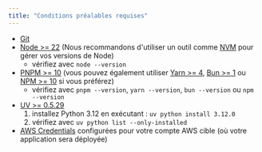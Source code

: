 ```yaml
---
title: "Conditions préalables requises"
---
```




- [Git](https://git-scm.com/book/en/v2/Getting-Started-Installing-Git)
- [Node >= 22](https://nodejs.org/en/download) (Nous recommandons d'utiliser un outil comme [NVM](https://github.com/nvm-sh/nvm) pour gérer vos versions de Node)
  - vérifiez avec `node --version`
- [PNPM >= 10](https://pnpm.io/installation#using-npm) (vous pouvez également utiliser [Yarn >= 4](https://yarnpkg.com/getting-started/install), [Bun >= 1](https://bun.sh/docs/installation) ou [NPM >= 10](https://nodejs.org/en/learn/getting-started/an-introduction-to-the-npm-package-manager) si vous préférez)
  - vérifiez avec `pnpm --version`, `yarn --version`, `bun --version` ou `npm --version`
- [UV >= 0.5.29](https://docs.astral.sh/uv/getting-started/installation/)
  1. installez Python 3.12 en exécutant : `uv python install 3.12.0`
  2. vérifiez avec `uv python list --only-installed`
- [AWS Credentials](https://docs.aws.amazon.com/sdkref/latest/guide/access.html) configurées pour votre compte AWS cible (où votre application sera déployée)